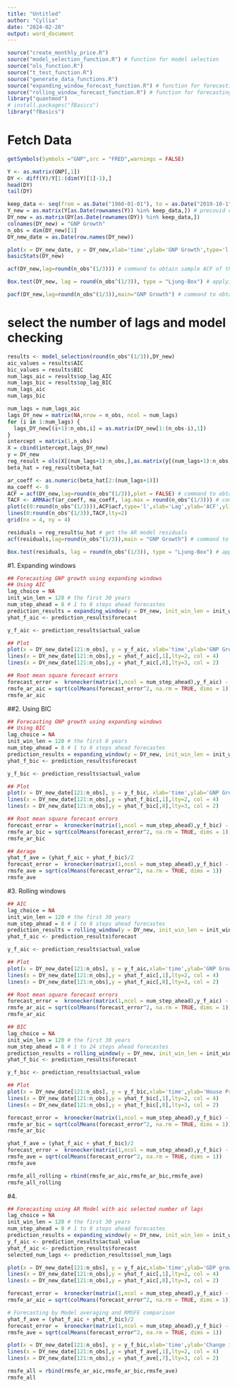 ```yaml
---
title: "Untitled"
author: "Cyllia"
date: "2024-02-20"
output: word_document
---
```

```r
source("create_monthly_price.R")
source("model_selection_function.R") # function for model selection
source("ols_function.R")
source("t_test_function.R") 
source("generate_data_functions.R")
source("expanding_window_forecast_function.R") # function for forecasting using expanding windows
source("rolling_window_forecast_function.R") # function for forecasting using rolling windows
library("quantmod") 
# install.packages("fBasics")
library("fBasics")
```

# Fetch Data
```r
getSymbols(Symbols ="GNP",src = "FRED",warnings = FALSE)
```
```r
Y <- as.matrix(GNP[,1])
DY <- diff(Y)/Y[1:(dim(Y)[1]-1),]
head(DY)
tail(DY)

keep_data <- seq(from = as.Date("1960-01-01"), to = as.Date("2019-10-1"), by = "quarter")
Y_new = as.matrix(Y[as.Date(rownames(Y)) %in% keep_data,]) # precovid data
DY_new = as.matrix(DY[as.Date(rownames(DY)) %in% keep_data,])
colnames(DY_new) = "GNP Growth"
n_obs = dim(DY_new)[1]
DY_new_date = as.Date(row.names(DY_new))

plot(x = DY_new_date, y = DY_new,xlab='time',ylab='GNP Growth',type='l',col="black")
basicStats(DY_new)

acf(DY_new,lag=round(n_obs^(1/3))) # command to obtain sample ACF of the data

Box.test(DY_new, lag = round(n_obs^(1/3)), type = "Ljung-Box") # applying Ljung and Box (1978) joint test of auto correlations

pacf(DY_new,lag=round(n_obs^(1/3)),main="GNP Growth") # command to obtain sample PACF of the data
```

# select the number of lags and model checking
```r
results <- model_selection(round(n_obs^(1/3)),DY_new)
aic_values = results$AIC
bic_values = results$BIC
num_lags_aic = results$op_lag_AIC  
num_lags_bic = results$op_lag_BIC
num_lags_aic
num_lags_bic

num_lags = num_lags_aic
lags_DY_new = matrix(NA,nrow = n_obs, ncol = num_lags)
for (i in 1:num_lags) {
  lags_DY_new[(i+1):n_obs,i] = as.matrix(DY_new[1:(n_obs-i),1])
}
intercept = matrix(1,n_obs)
X = cbind(intercept,lags_DY_new)
y = DY_new
reg_result = ols(X[(num_lags+1):n_obs,],as.matrix(y[(num_lags+1):n_obs,1]))
beta_hat = reg_result$beta_hat

ar_coeff <- as.numeric(beta_hat[2:(num_lags+1)])
ma_coeff <- 0
ACF = acf(DY_new,lag=round(n_obs^(1/3)),plot = FALSE) # command to obtain sample ACF of the data
TACF <- ARMAacf(ar_coeff, ma_coeff, lag.max = round(n_obs^(1/3))) # command to obtain theorical ACF
plot(c(0:round(n_obs^(1/3))),ACF$acf,type='l',xlab='Lag',ylab='ACF',ylim=c(-1,1))
lines(0:round(n_obs^(1/3)),TACF,lty=2)
grid(nx = 4, ny = 4)

residuals = reg_result$u_hat # get the AR model residuals
acf(residuals,lag=round(n_obs^(1/3)),main = "GNP Growth") # command to obtain sample ACF of the data

Box.test(residuals, lag = round(n_obs^(1/3)), type = "Ljung-Box") # applying Ljung and Box (1978) joint test of auto correlations
```

#1. Expanding windows
```r
## Forecasting GNP growth using expanding windows
## Using AIC
lag_choice = NA
init_win_len = 120 # the first 30 years
num_step_ahead = 8 # 1 to 8 steps ahead forecastes 
prediction_results = expanding_window(y = DY_new, init_win_len = init_win_len, pre_sel_num_lags = lag_choice, num_step_ahead = num_step_ahead, sel_method = 'aic')
yhat_f_aic <- prediction_results$forecast

y_f_aic <- prediction_results$actual_value

## Plot
plot(x = DY_new_date[121:n_obs], y = y_f_aic, xlab='time',ylab='GNP Growth',type='l',col="yellow")
lines(x = DY_new_date[121:n_obs],y = yhat_f_aic[,1],lty=2, col = 4)
lines(x = DY_new_date[121:n_obs],y = yhat_f_aic[,8],lty=3, col = 2)

## Root mean square forecast errors
forecast_error =  kronecker(matrix(1,ncol = num_step_ahead),y_f_aic) - yhat_f_aic
rmsfe_ar_aic = sqrt(colMeans(forecast_error^2, na.rm = TRUE, dims = 1))
rmsfe_ar_aic
```
##2. Using BIC
```r
## Forecasting GNP growth using expanding windows
## Using BIC
lag_choice = NA
init_win_len = 120 # the first 8 years
num_step_ahead = 8 # 1 to 8 steps ahead forecastes 
prediction_results = expanding_window(y = DY_new, init_win_len = init_win_len, pre_sel_num_lags = lag_choice, num_step_ahead = num_step_ahead, sel_method = 'bic')
yhat_f_bic <- prediction_results$forecast

y_f_bic <- prediction_results$actual_value

## Plot
plot(x = DY_new_date[121:n_obs], y = y_f_bic, xlab='time',ylab='GNP Growth',type='l',col="yellow")
lines(x = DY_new_date[121:n_obs],y = yhat_f_bic[,1],lty=2, col = 4)
lines(x = DY_new_date[121:n_obs],y = yhat_f_bic[,8],lty=3, col = 2)

## Root mean square forecast errors
forecast_error =  kronecker(matrix(1,ncol = num_step_ahead),y_f_bic) - yhat_f_bic
rmsfe_ar_bic = sqrt(colMeans(forecast_error^2, na.rm = TRUE, dims = 1))
rmsfe_ar_bic

## Aerage
yhat_f_ave = (yhat_f_aic + yhat_f_bic)/2
forecast_error =  kronecker(matrix(1,ncol = num_step_ahead),y_f_bic) - yhat_f_ave
rmsfe_ave = sqrt(colMeans(forecast_error^2, na.rm = TRUE, dims = 1))
rmsfe_ave
```

#3. Rolling windows
```r
## AIC
lag_choice = NA
init_win_len = 120 # the first 30 years
num_step_ahead = 8 # 1 to 8 steps ahead forecastes 
prediction_results = rolling_window(y = DY_new, init_win_len = init_win_len, pre_sel_num_lags = lag_choice, num_step_ahead = num_step_ahead, sel_method = 'aic')
yhat_f_aic <- prediction_results$forecast

y_f_aic <- prediction_results$actual_value

## Plot
plot(x = DY_new_date[121:n_obs], y = y_f_aic,xlab='time',ylab='GNP Growth',type='l',col="yellow")
lines(x = DY_new_date[121:n_obs],y = yhat_f_aic[,1],lty=2, col = 4)
lines(x = DY_new_date[121:n_obs],y = yhat_f_aic[,8],lty=3, col = 2)

## Root mean square forecast errors
forecast_error =  kronecker(matrix(1,ncol = num_step_ahead),y_f_aic) - yhat_f_aic
rmsfe_ar_aic = sqrt(colMeans(forecast_error^2, na.rm = TRUE, dims = 1))
rmsfe_ar_aic

## BIC
lag_choice = NA
init_win_len = 120 # the first 30 years
num_step_ahead = 8 # 1 to 24 steps ahead forecastes 
prediction_results = rolling_window(y = DY_new, init_win_len = init_win_len, pre_sel_num_lags = lag_choice, num_step_ahead = num_step_ahead, sel_method = 'bic')
yhat_f_bic <- prediction_results$forecast

y_f_bic <- prediction_results$actual_value

## Plot
plot(x = DY_new_date[121:n_obs], y = y_f_bic,xlab='time',ylab='House Price Index Growth',type='l',col="yellow")
lines(x = DY_new_date[121:n_obs],y = yhat_f_bic[,1],lty=2, col = 4)
lines(x = DY_new_date[121:n_obs],y = yhat_f_bic[,8],lty=3, col = 2)

forecast_error =  kronecker(matrix(1,ncol = num_step_ahead),y_f_bic) - yhat_f_bic
rmsfe_ar_bic = sqrt(colMeans(forecast_error^2, na.rm = TRUE, dims = 1))
rmsfe_ar_bic

yhat_f_ave = (yhat_f_aic + yhat_f_bic)/2
forecast_error =  kronecker(matrix(1,ncol = num_step_ahead),y_f_bic) - yhat_f_ave
rmsfe_ave = sqrt(colMeans(forecast_error^2, na.rm = TRUE, dims = 1))
rmsfe_ave

rmsfe_all_rolling = rbind(rmsfe_ar_aic,rmsfe_ar_bic,rmsfe_ave)
rmsfe_all_rolling
```

#4.

```r
## Forecasting using AR Model with aic selected number of lags
lag_choice = NA
init_win_len = 120 # the first 30 years
num_step_ahead = 8 # 1 to 8 steps ahead forecastes 
prediction_results = expanding_window(y = DY_new, init_win_len = init_win_len, pre_sel_num_lags = lag_choice, num_step_ahead = num_step_ahead, sel_method = 'aic')
y_f_aic <- prediction_results$actual_value
yhat_f_aic <- prediction_results$forecast
selected_num_lags <- prediction_results$sel_num_lags

plot(x = DY_new_date[121:n_obs], y = y_f_aic,xlab='time',ylab='GDP growth',type='l',col="yellow")
lines(x = DY_new_date[121:n_obs],y = yhat_f_aic[,1],lty=2, col = 4)
lines(x = DY_new_date[121:n_obs],y = yhat_f_aic[,8],lty=3, col = 2)

forecast_error =  kronecker(matrix(1,ncol = num_step_ahead),y_f_aic) - yhat_f_aic
rmsfe_ar_aic = sqrt(colMeans(forecast_error^2, na.rm = TRUE, dims = 1))
```

```r
# Forecasting by Model averaging and RMSFE comparison
yhat_f_ave = (yhat_f_aic + yhat_f_bic)/2
forecast_error =  kronecker(matrix(1,ncol = num_step_ahead),y_f_bic) - yhat_f_ave
rmsfe_ave = sqrt(colMeans(forecast_error^2, na.rm = TRUE, dims = 1))

plot(x = DY_new_date[121:n_obs], y = y_f_bic,xlab='time',ylab='Change in number of new infected cases',type='l',col="yellow")
lines(x = DY_new_date[121:n_obs],y = yhat_f_ave[,1],lty=2, col = 4)
lines(x = DY_new_date[121:n_obs],y = yhat_f_ave[,7],lty=3, col = 2)

rmsfe_all = rbind(rmsfe_ar_aic,rmsfe_ar_bic,rmsfe_ave)
rmsfe_all
```











